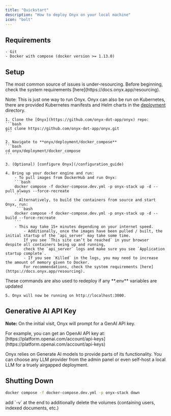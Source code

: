 ```yaml
---
title: "Quickstart"
description: "How to deploy Onyx on your local machine"
icon: "bolt"
---
```


## Requirements

    - Git
    - Docker with compose (docker version >= 1.13.0)

## Setup

<Warning>
  The most common source of issues is under-resourcing. Before beginning, check
  the system requirements [here](https://docs.onyx.app/resourcing).
</Warning>

Note: This is just one way to run Onyx. Onyx can also be run on Kubernetes, there are provided Kubernetes manifests and
Helm charts in the [deployment](https://github.com/onyx-dot-app/onyx/tree/main/deployment) directory.

    1. Clone the [Onyx](https://github.com/onyx-dot-app/onyx) repo:
    ```bash
    git clone https://github.com/onyx-dot-app/onyx.git
    ```

    2. Navigate to **onyx/deployment/docker_compose**
    ```bash
    cd onyx/deployment/docker_compose
    ```

    3. (Optional) [configure Onyx](/configuration_guide)

    4. Bring up your docker engine and run:
        - To pull images from DockerHub and run Onyx:
        ```bash
        docker compose -f docker-compose.dev.yml -p onyx-stack up -d --pull always --force-recreate
        ```
        - Alternatively, to build the containers from source and start Onyx, run:
         ```bash
        docker compose -f docker-compose.dev.yml -p onyx-stack up -d --build --force-recreate
        ```
        - This may take 15+ minutes depending on your internet speed.
            - Additionally, once the images have been pulled / built, the initial startup of the `api_server` may take some time.
            If you see `This site can’t be reached` in your browser despite all containers being up and running,
            check the `api_server` logs and make sure you see `Application startup complete`.
            - If you see `Killed` in the logs, you may need to increase the amount of memory given to Docker.
            For recommendations, check the system requirements [here](https://docs.onyx.app/resourcing).

<Info>
  These commands are also used to redeploy if any **.env** variables are updated
</Info>

    5. Onyx will now be running on http://localhost:3000.

## Generative AI API Key

**Note:** On the initial visit, Onyx will prompt for a GenAI API key.

<Info>
  For example, you can get an OpenAI API key at:
  [https://platform.openai.com/account/api-keys](https://platform.openai.com/account/api-keys)
</Info>

Onyx relies on Generate AI models to provide parts of its functionality. You can choose any LLM provider from the admin panel
or even self-host a local LLM for a truely airgapped deployment.

## Shutting Down

```bash
docker compose -f docker-compose.dev.yml -p onyx-stack down
```

<Info>
  add `-v` at the end to additionally delete the volumes (containing users, indexed documents, etc.)
</Info>
